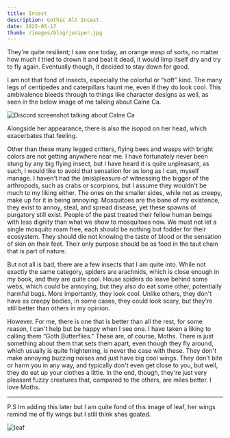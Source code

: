 ```yaml
---
title: Incest
description: Gothic Alt Incest
date: 2025-05-17
thumb: /images/blog/juniper.jpg
---
```



They're quite resilient; I saw one today, an orange wasp of sorts, no matter how much I tried to drown it and beat it dead, it would limp itself dry and try to fly again. Eventually though, it decided to stay down for good.

I am not that fond of insects, especially the colorful or “soft” kind. The many legs of centipedes and caterpillars haunt me, even if they do look cool. This ambivalence bleeds through to things like character designs as well, as seen in the below image of me talking about Calne Ca.

![Discord screenshot talking about Calne Ca](https://lel.hadsex.today/77gJ8BxWj.png)

Alongside her appearance, there is also the isopod on her head, which exacerbates that feeling.

Other than these many legged critters, flying bees and wasps with bright colors are not getting anywhere near me. I have fortunately never been stung by any big flying insect, but I have heard it is quite unpleasant, as such, I would like to avoid that sensation for as long as I can, myself manage.
I haven't had the (mis)pleasure of witnessing the bigger of the arthropods, such as crabs or scorpions, but I assume they wouldn't be much to my liking either.
The ones on the smaller sides, while not as creepy, make up for it in being annoying. Mosquitoes are the bane of my existence, they exist to annoy, steal, and spread disease, yet these spawns of purgatory still exist. People of the past treated their fellow human beings with less dignity than what we show to mosquitoes now. We must not let a single mosquito roam free, each should be nothing but fodder for their ecosystem. They should die not knowing the taste of blood or the sensation of skin on their feet. Their only purpose should be as food in the taut chain that is part of nature.

But not all is bad, there are a few insects that I am quite into. While not exactly the same category, spiders are arachnids, which is close enough in my book, and they are quite cool. House spiders do leave behind some webs, which could be annoying, but they also do eat some other, potentially harmful bugs. More importantly, they look cool. Unlike others, they don't have as creepy bodies, in some cases, they could look scary, but they're still better than others in my opinion.

However. For me, there is one that is better than all the rest, for some reason, I can't help but be happy when I see one. I have taken a liking to calling them “Goth Butterflies.” These are, of course, Moths.
There is just something about them that sets them apart, even though they fly around, which usually is quite frightening, is never the case with these. They don't make annoying buzzing noises and just have big cool wings. They don't bite or harm you in any way, and typically don't even get close to you, but well, they do eat up your clothes a little. In the end, though, they're just very pleasant fuzzy creatures that, compared to the others, are miles better. I love Moths.

---

P.S Im adding this later but I am quite fond of this image of leaf, her wings remind me of fly wings but I still think shes goated.

![leaf](/images/blog/incest/leaf.jpg)
